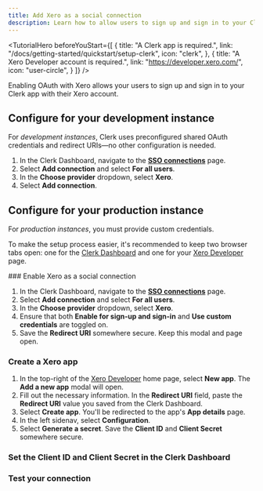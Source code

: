 ```yaml
---
title: Add Xero as a social connection
description: Learn how to allow users to sign up and sign in to your Clerk app with their Xero account using OAuth.
---
```


<TutorialHero
  beforeYouStart={[
    {
      title: "A Clerk app is required.",
      link: "/docs/getting-started/quickstart/setup-clerk",
      icon: "clerk",
    },
    {
      title: "A Xero Developer account is required.",
      link: "https://developer.xero.com/",
      icon: "user-circle",
    }
  ]}
/>

Enabling OAuth with Xero allows your users to sign up and sign in to your Clerk app with their Xero account.

## Configure for your development instance

For _development instances_, Clerk uses preconfigured shared OAuth credentials and redirect URIs—no other configuration is needed.

1. In the Clerk Dashboard, navigate to the [**SSO connections**](https://dashboard.clerk.com/last-active?path=user-authentication/sso-connections) page.
1. Select **Add connection** and select **For all users**.
1. In the **Choose provider** dropdown, select **Xero**.
1. Select **Add connection**.

## Configure for your production instance

For _production instances_, you must provide custom credentials.

To make the setup process easier, it's recommended to keep two browser tabs open: one for the [Clerk Dashboard](https://dashboard.clerk.com/last-active?path=user-authentication/sso-connections) and one for your [Xero Developer](https://developer.xero.com) page.

<Steps>
  ### Enable Xero as a social connection

  1. In the Clerk Dashboard, navigate to the [**SSO connections**](https://dashboard.clerk.com/last-active?path=user-authentication/sso-connections) page.
  1. Select **Add connection** and select **For all users**.
  1. In the **Choose provider** dropdown, select **Xero**.
  1. Ensure that both **Enable for sign-up and sign-in** and **Use custom credentials** are toggled on.
  1. Save the **Redirect URI** somewhere secure. Keep this modal and page open.

  ### Create a Xero app

  1. In the top-right of the [Xero Developer](https://developer.xero.com/app/manage/) home page, select **New app**. The **Add a new app** modal will open.
  1. Fill out the necessary information. In the **Redirect URI** field, paste the **Redirect URI** value you saved from the Clerk Dashboard.
  1. Select **Create app**. You'll be redirected to the app's **App details** page.
  1. In the left sidenav, select **Configuration**.
  1. Select **Generate a secret**. Save the **Client ID** and **Client Secret** somewhere secure.

  ### Set the Client ID and Client Secret in the Clerk Dashboard

  <Include src="_partials/authentication/social-connections/set-client-id-secret" />

  ### Test your connection

  <Include src="_partials/authentication/social-connections/test-your-connection" />
</Steps>
